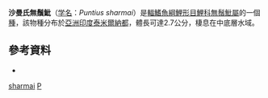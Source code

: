 {{Speciesbox
| name = 沙曼氏無鬚魮
| status = NE
| status_system = IUCN3.1
| genus = Puntius
| species = sharmai
| authority = [[Menon_&_Rema_Devi|Menon & Rema Devi]], 1993
| synonyms = 
}}

'''沙曼氏無鬚魮'''（[[学名|学名]]：''Puntius sharmai''）是[[輻鰭魚綱|輻鰭魚綱]][[鯉形目|鯉形目]][[鯉科|鯉科]][[無鬚魮屬|無鬚魮屬]]的一個[[種|種]]，該物種分布於[[亞洲|亞洲]][[印度|印度]][[泰米爾納都|泰米爾納都]]，體長可達2.7公分，棲息在中底層水域。

== 參考資料 ==
*{{FishBase_species|genus=Puntius|species=sharmai|year=2011|month=12}}
{{Taxonbar|from=Q1104803}}

[[Category:無鬚魮屬|sharmai]]
[[Category:1993年描述的魚類|P]]